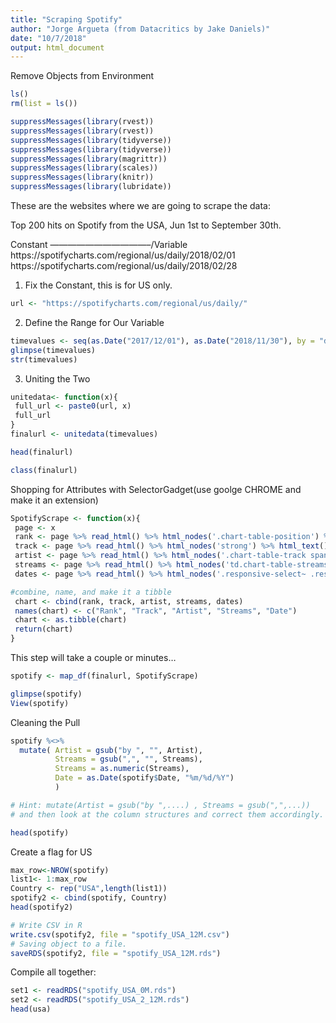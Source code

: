 ---
title: "Scraping Spotify"
author: "Jorge Argueta (from Datacritics by Jake Daniels)"
date: "10/7/2018"
output: html_document
---

Remove Objects from Environment
```{r}
ls()
rm(list = ls())
```

```{r}
suppressMessages(library(rvest))
suppressMessages(library(rvest))
suppressMessages(library(tidyverse))
suppressMessages(library(tidyverse))
suppressMessages(library(magrittr))
suppressMessages(library(scales))
suppressMessages(library(knitr))
suppressMessages(library(lubridate))
```

These are the websites where we are going to scrape the data:

Top 200 hits on Spotify from the USA, Jun 1st to September 30th.

Constant -----------------------------------/Variable
https://spotifycharts.com/regional/us/daily/2018/02/01
https://spotifycharts.com/regional/us/daily/2018/02/28


1. Fix the Constant, this is for US only.
```{r}
url <- "https://spotifycharts.com/regional/us/daily/"
```

2. Define the Range for Our Variable
```{r}
timevalues <- seq(as.Date("2017/12/01"), as.Date("2018/11/30"), by = "day")
glimpse(timevalues)
str(timevalues)
```

3. Uniting the Two
```{r}
unitedata<- function(x){
 full_url <- paste0(url, x)
 full_url
}
finalurl <- unitedata(timevalues)
```

```{r}
head(finalurl)
```

```{r}
class(finalurl)
```


Shopping for Attributes with SelectorGadget(use goolge CHROME and make it an extension)
```{r}
SpotifyScrape <- function(x){
 page <- x
 rank <- page %>% read_html() %>% html_nodes('.chart-table-position') %>% html_text() %>% as.data.frame()
 track <- page %>% read_html() %>% html_nodes('strong') %>% html_text() %>% as.data.frame()
 artist <- page %>% read_html() %>% html_nodes('.chart-table-track span') %>% html_text() %>% as.data.frame()
 streams <- page %>% read_html() %>% html_nodes('td.chart-table-streams') %>% html_text() %>% as.data.frame()
 dates <- page %>% read_html() %>% html_nodes('.responsive-select~ .responsive-select+ .responsive-select .responsive-select-value') %>% html_text() %>% as.data.frame()

#combine, name, and make it a tibble
 chart <- cbind(rank, track, artist, streams, dates)
 names(chart) <- c("Rank", "Track", "Artist", "Streams", "Date")
 chart <- as.tibble(chart)
 return(chart)
}
```

This step will take a couple or minutes...
```{r}
spotify <- map_df(finalurl, SpotifyScrape)
```

```{r}
glimpse(spotify)
View(spotify)
```

Cleaning the Pull
```{r}
spotify %<>% 
  mutate( Artist = gsub("by ", "", Artist), 
          Streams = gsub(",", "", Streams), 
          Streams = as.numeric(Streams), 
          Date = as.Date(spotify$Date, "%m/%d/%Y")
          )

# Hint: mutate(Artist = gsub("by ",....) , Streams = gsub(",",...)) 
# and then look at the column structures and correct them accordingly.
```

```{r}
head(spotify)
```

Create a flag for US
```{r}
max_row<-NROW(spotify)
list1<- 1:max_row
Country <- rep("USA",length(list1))
spotify2 <- cbind(spotify, Country)
head(spotify2)
```


```{r}
# Write CSV in R
write.csv(spotify2, file = "spotify_USA_12M.csv")
# Saving object to a file.
saveRDS(spotify2, file = "spotify_USA_12M.rds")
```

Compile all together:
```{r}
set1 <- readRDS("spotify_USA_0M.rds")
set2 <- readRDS("spotify_USA_2_12M.rds")
head(usa)
```


